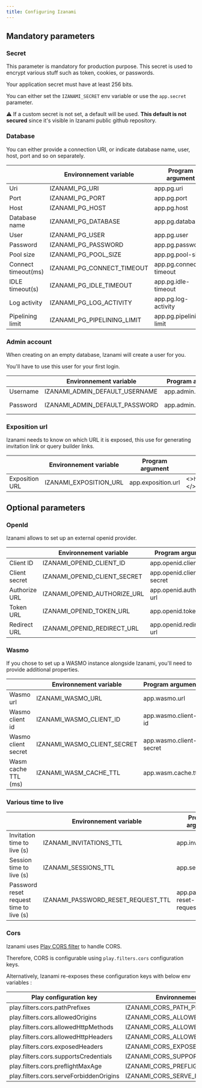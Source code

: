 ```yaml
---
title: Configuring Izanami
---
```


## Mandatory parameters

### Secret

This parameter is mandatory for production purpose.
This secret is used to encrypt various stuff such as token, cookies, or passwords.

Your application secret must have at least 256 bits.

You can either set the `IZANAMI_SECRET` env variable or use the `app.secret` parameter.

⚠️ If a custom secret is not set, a default will be used.
**This default is not secured** since it's visible in Izanami public github repository.

### Database

You can either provide a connection URI, or indicate database name, user, host, port and so on separately.

|                     | Environnement variable      | Program argument        | Default        |
| ------------------- | --------------------------- | ----------------------- | -------------- |
| Uri                 | IZANAMI_PG_URI              | app.pg.uri              |
| Port                | IZANAMI_PG_PORT             | app.pg.port             | 5432           |
| Host                | IZANAMI_PG_HOST             | app.pg.host             |
| Database name       | IZANAMI_PG_DATABASE         | app.pg.database         |
| User                | IZANAMI_PG_USER             | app.pg.user             |
| Password            | IZANAMI_PG_PASSWORD         | app.pg.password         |
| Pool size           | IZANAMI_PG_POOL_SIZE        | app.pg.pool-size        | 20             |
| Connect timeout(ms) | IZANAMI_PG_CONNECT_TIMEOUT  | app.pg.connect-timeout  | 60000          |
| IDLE timeout(s)     | IZANAMI_PG_IDLE_TIMEOUT     | app.pg.idle-timeout     | 0 (no timeout) |
| Log activity        | IZANAMI_PG_LOG_ACTIVITY     | app.pg.log-activity     | false          |
| Pipelining limit    | IZANAMI_PG_PIPELINING_LIMIT | app.pg.pipelining-limit | 256            |

### Admin account

When creating on an empty database, Izanami will create a user for you.

You'll have to use this user for your first login.

|          | Environnement variable         | Program argument   | Default                           |
| -------- | ------------------------------ | ------------------ | --------------------------------- |
| Username | IZANAMI_ADMIN_DEFAULT_USERNAME | app.admin.username | RESERVED_ADMIN_USER               |
| Password | IZANAMI_ADMIN_DEFAULT_PASSWORD | app.admin.password | generated (and printed in stdout) |

### Exposition url

Izanami needs to know on which URL it is exposed, this use for generating invitation link or query builder links.

|                | Environnement variable | Program argument   | Default                              |
| -------------- | ---------------------- | ------------------ | ------------------------------------ |
| Exposition URL | IZANAMI_EXPOSITION_URL | app.exposition.url | <>`http://localhost:${http.port}`</> |

## Optional parameters

### OpenId

Izanami allows to set up an external openid provider.

|               | Environnement variable       | Program argument         | Default                            |
| ------------- | ---------------------------- | ------------------------ | ---------------------------------- |
| Client ID     | IZANAMI_OPENID_CLIENT_ID     | app.openid.client-id     |                                    |
| Client secret | IZANAMI_OPENID_CLIENT_SECRET | app.openid.client-secret |                                    |
| Authorize URL | IZANAMI_OPENID_AUTHORIZE_URL | app.openid.authorize-url |                                    |
| Token URL     | IZANAMI_OPENID_TOKEN_URL     | app.openid.token-url     |                                    |
| Redirect URL  | IZANAMI_OPENID_REDIRECT_URL  | app.openid.redirect-url  | <>`${app.exposition.url}/login`</> |

### Wasmo

If you chose to set up a WASMO instance alongside Izanami, you'll need to provide additional properties.

|                     | Environnement variable      | Program argument        | Default |
| ------------------- | --------------------------- | ----------------------- | ------- |
| Wasmo url           | IZANAMI_WASMO_URL           | app.wasmo.url           |         |
| Wasmo client id     | IZANAMI_WASMO_CLIENT_ID     | app.wasmo.client-id     |         |
| Wasmo client secret | IZANAMI_WASMO_CLIENT_SECRET | app.wasmo.client-secret |         |
| Wasm cache TTL (ms) | IZANAMI_WASM_CACHE_TTL      | app.wasm.cache.ttl      | 60000   |

### Various time to live

|                                         | Environnement variable             | Program argument                | Default     |
| --------------------------------------- | ---------------------------------- | ------------------------------- | ----------- |
| Invitation time to live (s)             | IZANAMI_INVITATIONS_TTL            | app.invitations.ttl             | 86400 (24h) |
| Session time to live (s)                | IZANAMI_SESSIONS_TTL               | app.sessions.ttl                | 3700        |
| Password reset request time to live (s) | IZANAMI_PASSWORD_RESET_REQUEST_TTL | app.password-reset-requests.ttl | 900 (15min) |

### Cors

Izanami uses [Play CORS filter](https://www.playframework.com/documentation/3.0.x/CorsFilter#Configuring-the-CORS-filter) to handle CORS.

Therefore, CORS is configurable using `play.filters.cors` configuration keys.

Alternatively, Izanami re-exposes these configuration keys with below env variables :

| Play configuration key                  | Environnement variable               |
| --------------------------------------- | ------------------------------------ |
| play.filters.cors.pathPrefixes          | IZANAMI_CORS_PATH_PREFIXES           |
| play.filters.cors.allowedOrigins        | IZANAMI_CORS_ALLOWED_ORIGINS         |
| play.filters.cors.allowedHttpMethods    | IZANAMI_CORS_ALLOWED_HTTP_METHODS    |
| play.filters.cors.allowedHttpHeaders    | IZANAMI_CORS_ALLOWED_HTTP_HEADERS    |
| play.filters.cors.exposedHeaders        | IZANAMI_CORS_EXPOSED_HEADERS         |
| play.filters.cors.supportsCredentials   | IZANAMI_CORS_SUPPORTS_CREDENTIALS    |
| play.filters.cors.preflightMaxAge       | IZANAMI_CORS_PREFLIGHT_MAX_AGE       |
| play.filters.cors.serveForbiddenOrigins | IZANAMI_CORS_SERVE_FORBIDDEN_ORIGINS |
